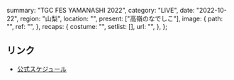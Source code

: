   summary: "TGC FES YAMANASHI 2022",
  category: "LIVE",
  date: "2022-10-22",
  region: "山梨",
  location: "",
  present: ["高嶺のなでしこ"],
  image: {
    path: "",
    ref: "",
  },
  recaps: {
    costume: "",
    setlist: [],
    url: "",
  },
};

## リンク

- [公式スケジュール](https://takanenonadeshiko.jp/?p=468)
